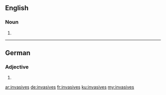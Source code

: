 ==English==

===Noun===
{{head|en|plural}}

# {{plural of|invasive|lang=en}}

----

==German==

===Adjective===
{{head|de|adjective form}}

# {{inflected form of|invasiv|lang=de}}

[[ar:invasives]]
[[de:invasives]]
[[fr:invasives]]
[[ku:invasives]]
[[my:invasives]]